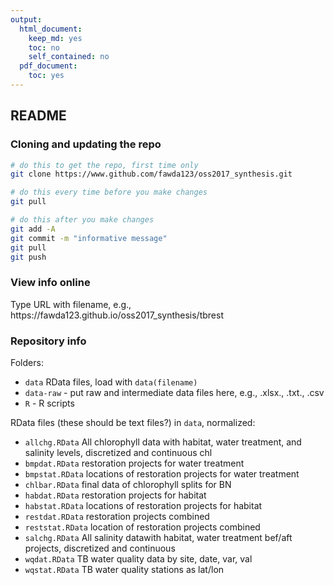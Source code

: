 ```yaml
---
output:
  html_document:
    keep_md: yes
    toc: no
    self_contained: no
  pdf_document:
    toc: yes
---
```


## README

### Cloning and updating the repo

```bash
# do this to get the repo, first time only
git clone https://www.github.com/fawda123/oss2017_synthesis.git

# do this every time before you make changes
git pull

# do this after you make changes
git add -A
git commit -m "informative message"
git pull
git push
```
### View info online

Type URL with filename, e.g., <href src="https://fawda123.github.io/oss2017_synthesis/tbrest">https://fawda123.github.io/oss2017_synthesis/tbrest</href>

### Repository info

Folders:

* `data` RData files, load with `data(filename)`
* `data-raw` - put raw and intermediate data files here, e.g., .xlsx., .txt., .csv
* `R` - R scripts

RData files (these should be text files?) in `data`, normalized:

* `allchg.RData` All chlorophyll data with habitat, water treatment, and salinity levels, discretized and continuous chl
* `bmpdat.RData` restoration projects for water treatment
* `bmpstat.RData` locations of restoration projects for water treatment
* `chlbar.RData` final data of chlorophyll splits for BN
* `habdat.RData` restoration projects for habitat
* `habstat.RData` locations of restoration projects for habitat
* `restdat.RData` restoration projects combined
* `reststat.RData` location of restoration projects combined
* `salchg.RData` All salinity datawith habitat, water treatment bef/aft projects, discretized and continuous
* `wqdat.RData` TB water quality data by site, date, var, val
* `wqstat.RData` TB water quality stations as lat/lon